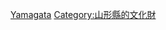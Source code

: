 {{日本行政區劃分類導航|的日本國史跡}}
{{Commonscat|National historic sites in Yamagata prefecture}}

[[Category:日本各都道府縣史跡|Yamagata]]
[[Category:山形縣的文化財|Category:山形縣的文化財]]
